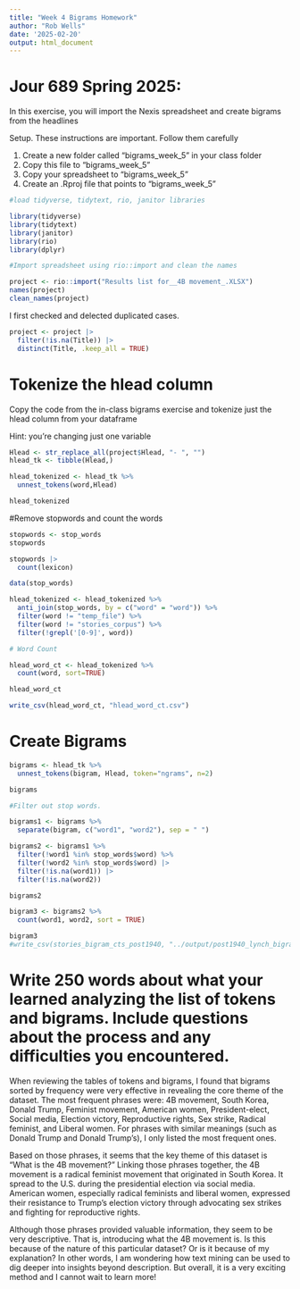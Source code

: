 ```yaml
---
title: "Week 4 Bigrams Homework"
author: "Rob Wells"
date: '2025-02-20'
output: html_document
---
```


# Jour 689 Spring 2025:

In this exercise, you will import the Nexis spreadsheet and create bigrams from the headlines

Setup. These instructions are important. Follow them carefully

1) Create a new folder called "bigrams_week_5" in your class folder
2) Copy this file to "bigrams_week_5"
3) Copy your spreadsheet to "bigrams_week_5"
4) Create an .Rproj file that points to "bigrams_week_5"

```r
#load tidyverse, tidytext, rio, janitor libraries

library(tidyverse)
library(tidytext)
library(janitor)
library(rio)
library(dplyr)

```

```r
#Import spreadsheet using rio::import and clean the names

project <- rio::import("Results list for__4B movement_.XLSX")
names(project)
clean_names(project)

```


I first checked and delected duplicated cases.

```r

project <- project |> 
  filter(!is.na(Title)) |>  
  distinct(Title, .keep_all = TRUE) 

```


# Tokenize the hlead column
Copy the code from the in-class bigrams exercise and tokenize just the hlead column from your dataframe

Hint: you're changing just one variable

```r
Hlead <- str_replace_all(project$Hlead, "- ", "")
hlead_tk <- tibble(Hlead,)

hlead_tokenized <- hlead_tk %>%
  unnest_tokens(word,Hlead)

hlead_tokenized
```

#Remove stopwords and count the words
```r
stopwords <- stop_words
stopwords

stopwords |> 
  count(lexicon)

```


```r

data(stop_words)

hlead_tokenized <- hlead_tokenized %>%
  anti_join(stop_words, by = c("word" = "word")) %>%
  filter(word != "temp_file") %>%
  filter(word != "stories_corpus") %>%
  filter(!grepl('[0-9]', word))

# Word Count

hlead_word_ct <- hlead_tokenized %>%
  count(word, sort=TRUE)

hlead_word_ct

write_csv(hlead_word_ct, "hlead_word_ct.csv")
```


# Create Bigrams

```r
bigrams <- hlead_tk %>%
  unnest_tokens(bigram, Hlead, token="ngrams", n=2)

bigrams

#Filter out stop words.

bigrams1 <- bigrams %>%
  separate(bigram, c("word1", "word2"), sep = " ")

bigrams2 <- bigrams1 %>%
  filter(!word1 %in% stop_words$word) %>%
  filter(!word2 %in% stop_words$word) |>
  filter(!is.na(word1)) |>
  filter(!is.na(word2)) 

bigrams2

bigram3 <- bigrams2 %>%
  count(word1, word2, sort = TRUE)

bigram3
#write_csv(stories_bigram_cts_post1940, "../output/post1940_lynch_bigram_count.csv")

```

# Write 250 words about what your learned analyzing the list of tokens and bigrams. Include questions about the process and any difficulties you encountered.

When reviewing the tables of tokens and bigrams, I found that bigrams sorted by frequency were very effective in revealing the core theme of the dataset. The most frequent phrases were: 4B movement, South Korea, Donald Trump, Feminist movement, American women, President-elect, Social media, Election victory, Reproductive rights, Sex strike, Radical feminist, and Liberal women. For phrases with similar meanings (such as Donald Trump and Donald Trump’s), I only listed the most frequent ones.

Based on those phrases, it seems that the key theme of this dataset is “What is the 4B movement?” Linking those phrases together, the 4B movement is a radical feminist movement that originated in South Korea. It spread to the U.S. during the presidential election via social media. American women, especially radical feminists and liberal women, expressed their resistance to Trump’s election victory through advocating sex strikes and fighting for reproductive rights.

Although those phrases provided valuable information, they seem to be very descriptive. That is, introducing what the 4B movement is. Is this because of the nature of this particular dataset? Or is it because of my explanation? In other words, I am wondering how text mining can be used to dig deeper into insights beyond description. But overall, it is a very exciting method and I cannot wait to learn more!